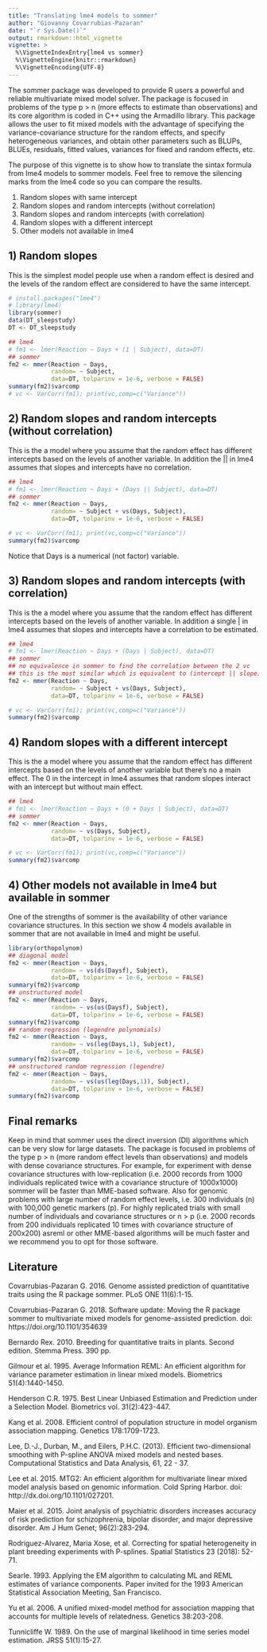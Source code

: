 ```yaml
---
title: "Translating lme4 models to sommer"
author: "Giovanny Covarrubias-Pazaran"
date: "`r Sys.Date()`"
output: rmarkdown::html_vignette
vignette: >
  %\VignetteIndexEntry{lme4 vs sommer}
  %\VignetteEngine{knitr::rmarkdown}
  %\VignetteEncoding{UTF-8}
---
```


The sommer package was developed to provide R users a powerful and reliable multivariate mixed model solver. The package is focused in problems of the type p > n (more effects to estimate than observations) and its core algorithm is coded in C++ using the Armadillo library. This package allows the user to fit mixed models with the advantage of specifying the variance-covariance structure for the random effects, and specify heterogeneous variances, and obtain other parameters such as BLUPs, BLUEs, residuals, fitted values, variances for fixed and random effects, etc. 

The purpose of this vignette is to show how to translate the sintax formula from lme4 models to sommer models. Feel free to remove the silencing marks from the lme4 code so you can compare the results.

1) Random slopes with same intercept
2) Random slopes and random intercepts (without correlation)
3) Random slopes and random intercepts (with correlation)
4) Random slopes with a different intercept
5) Other models not available in lme4

## 1) Random slopes

This is the simplest model people use when a random effect is desired and the levels of the random effect are considered to have the same intercept.

```r
# install.packages("lme4")
# library(lme4)
library(sommer)
data(DT_sleepstudy)
DT <- DT_sleepstudy

## lme4
# fm1 <- lmer(Reaction ~ Days + (1 | Subject), data=DT)
## sommer
fm2 <- mmer(Reaction ~ Days,
            random= ~ Subject, 
            data=DT, tolparinv = 1e-6, verbose = FALSE)
summary(fm2)$varcomp
# vc <- VarCorr(fm1); print(vc,comp=c("Variance"))

```

## 2) Random slopes and random intercepts (without correlation)

This is the a model where you assume that the random effect has different intercepts based on the levels of another variable. In addition the || in lme4 assumes that slopes and intercepts have no correlation.

```r

## lme4
# fm1 <- lmer(Reaction ~ Days + (Days || Subject), data=DT)
## sommer
fm2 <- mmer(Reaction ~ Days,
            random= ~ Subject + vs(Days, Subject), 
            data=DT, tolparinv = 1e-6, verbose = FALSE)

# vc <- VarCorr(fm1); print(vc,comp=c("Variance"))
summary(fm2)$varcomp

```

Notice that Days is a numerical (not factor) variable.

## 3) Random slopes and random intercepts (with correlation)

This is the a model where you assume that the random effect has different intercepts based on the levels of another variable. In addition a single | in lme4 assumes that slopes and intercepts have a correlation to be estimated.

```r

## lme4
# fm1 <- lmer(Reaction ~ Days + (Days | Subject), data=DT)
## sommer
## no equivalence in sommer to find the correlation between the 2 vc
## this is the most similar which is equivalent to (intercept || slope)
fm2 <- mmer(Reaction ~ Days,
            random= ~ Subject + vs(Days, Subject), 
            data=DT, tolparinv = 1e-6, verbose = FALSE)

# vc <- VarCorr(fm1); print(vc,comp=c("Variance"))
summary(fm2)$varcomp

```

## 4) Random slopes with a different intercept

This is the a model where you assume that the random effect has different intercepts based on the levels of another variable but there's no a main effect. The 0 in the intercept in lme4 assumes that random slopes interact with an intercept but without main effect.

```r

## lme4
# fm1 <- lmer(Reaction ~ Days + (0 + Days | Subject), data=DT)
## sommer
fm2 <- mmer(Reaction ~ Days,
            random= ~ vs(Days, Subject), 
            data=DT, tolparinv = 1e-6, verbose = FALSE)

# vc <- VarCorr(fm1); print(vc,comp=c("Variance"))
summary(fm2)$varcomp

```

## 4) Other models not available in lme4 but available in sommer

One of the strengths of sommer is the availability of other variance covariance structures. In this section we show 4 models available in sommer that are not available in lme4 and might be useful.

```r
library(orthopolynom)
## diagonal model
fm2 <- mmer(Reaction ~ Days,
            random= ~ vs(ds(Daysf), Subject), 
            data=DT, tolparinv = 1e-6, verbose = FALSE)
summary(fm2)$varcomp
## unstructured model
fm2 <- mmer(Reaction ~ Days,
            random= ~ vs(us(Daysf), Subject), 
            data=DT, tolparinv = 1e-6, verbose = FALSE)
summary(fm2)$varcomp
## random regression (legendre polynomials)
fm2 <- mmer(Reaction ~ Days,
            random= ~ vs(leg(Days,1), Subject), 
            data=DT, tolparinv = 1e-6, verbose = FALSE)
summary(fm2)$varcomp
## unstructured random regression (legendre)
fm2 <- mmer(Reaction ~ Days,
            random= ~ vs(us(leg(Days,1)), Subject), 
            data=DT, tolparinv = 1e-6, verbose = FALSE)
summary(fm2)$varcomp


```

## Final remarks

Keep in mind that sommer uses the direct inversion (DI) algorithms which can be very slow for large datasets. The package is focused in problems of the type p > n (more random effect levels than observations) and models with dense covariance structures. For example, for experiment with dense covariance structures with low-replication (i.e. 2000 records from 1000 individuals replicated twice with a covariance structure of 1000x1000) sommer will be faster than MME-based software. Also for genomic problems with large number of random effect levels, i.e. 300 individuals (n) with 100,000 genetic markers (p). For highly replicated trials with small number of individuals and covariance structures or n > p (i.e. 2000 records from 200 individuals replicated 10 times with covariance structure of 200x200) asreml or other MME-based algorithms will be much faster and we recommend you to opt for those software.

## Literature

Covarrubias-Pazaran G. 2016. Genome assisted prediction of quantitative traits using the R package sommer. PLoS ONE 11(6):1-15.

Covarrubias-Pazaran G. 2018. Software update: Moving the R package sommer to multivariate mixed models for genome-assisted prediction. doi: https://doi.org/10.1101/354639

Bernardo Rex. 2010. Breeding for quantitative traits in plants. Second edition. Stemma Press. 390 pp.

Gilmour et al. 1995. Average Information REML: An efficient algorithm for variance parameter estimation in linear mixed models. Biometrics 51(4):1440-1450.

Henderson C.R. 1975. Best Linear Unbiased Estimation and Prediction under a Selection Model. Biometrics vol. 31(2):423-447.

Kang et al. 2008. Efficient control of population structure in model organism association mapping. Genetics 178:1709-1723.

Lee, D.-J., Durban, M., and Eilers, P.H.C. (2013). Efficient two-dimensional smoothing with P-spline ANOVA mixed models and nested bases. Computational Statistics and Data Analysis, 61, 22 - 37.

Lee et al. 2015. MTG2: An efficient algorithm for multivariate linear mixed model analysis based on genomic information. Cold Spring Harbor. doi: http://dx.doi.org/10.1101/027201.

Maier et al. 2015. Joint analysis of psychiatric disorders increases accuracy of risk prediction for schizophrenia, bipolar disorder, and major depressive disorder. Am J Hum Genet; 96(2):283-294.

Rodriguez-Alvarez, Maria Xose, et al. Correcting for spatial heterogeneity in plant breeding experiments with P-splines. Spatial Statistics 23 (2018): 52-71.

Searle. 1993. Applying the EM algorithm to calculating ML and REML estimates of variance components. Paper invited for the 1993 American Statistical Association Meeting, San Francisco.

Yu et al. 2006. A unified mixed-model method for association mapping that accounts for multiple levels of relatedness. Genetics 38:203-208.

Tunnicliffe W. 1989. On the use of marginal likelihood in time series model estimation. JRSS 51(1):15-27.